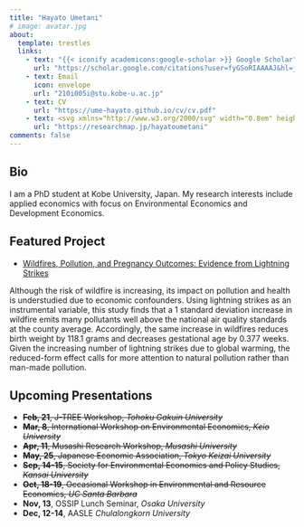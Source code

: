```yaml
---
title: "Hayato Umetani"
# image: avatar.jpg
about:
  template: trestles
  links:
    - text: "{{< iconify academicons:google-scholar >}} Google Scholar"
      url: "https://scholar.google.com/citations?user=fyGSoRIAAAAJ&hl=ja"
    - text: Email
      icon: envelope
      url: "210i005i@stu.kobe-u.ac.jp"
    - text: CV
      url: "https://ume-hayato.github.io/cv/cv.pdf"
    - text: <svg xmlns="http://www.w3.org/2000/svg" width="0.8em" height="0.8em" viewBox="0 0 16 16"><path fill="currentColor" d="M13.756 10.164c1.665-.962 1.665-3.366 0-4.328L5.251.919C3.584-.045 1.5 1.158 1.5 3.083v9.834c0 1.925 2.084 3.128 3.751 2.164z"/></svg> researchmap
      url: "https://researchmap.jp/hayatoumetani"
comments: false
---
```


## Bio

I am a PhD student at Kobe University, Japan.
My research interests include applied economics with focus on Environmental Economics and Development Economics.

## Featured Project

- [Wildfires, Pollution, and Pregnancy Outcomes: Evidence from Lightning Strikes](https://ume-hayato.github.io/cv/wp/draft_wildfires.pdf)

Although the risk of wildfire is increasing, its impact on pollution and health is understudied due to economic confounders.
Using lightning strikes as an instrumental variable, this study finds that a 1 standard deviation increase in wildfire emits many pollutants well above the national air quality standards at the county average.
Accordingly, the same increase in wildfires reduces birth weight by 118.1 grams and decreases gestational age by 0.377 weeks.
Given the increasing number of lightning strikes due to global warming, the reduced-form effect calls for more attention to natural pollution rather than man-made pollution.

## Upcoming Presentations

- ~~**Feb, 21**, J-TREE Workshop, *Tohoku Gakuin University*~~
- ~~**Mar, 8**, International Workshop on Environmental Economics, *Keio University*~~
- ~~**Apr, 11**, Musashi Research Workshop, *Musashi University*~~
- ~~**May, 25**, Japanese Economic Association, *Tokyo Keizai University*~~
- ~~**Sep, 14-15**, Society for Environmental Economics and Policy Studies, *Kansai University*~~
- ~~**Oct, 18-19**, Occasional Workshop in Environmental and Resource Economics, *UC Santa Barbara*~~
- **Nov, 13**, OSSIP Lunch Seminar, *Osaka University*
- **Dec, 12-14**, AASLE *Chulalongkorn University*